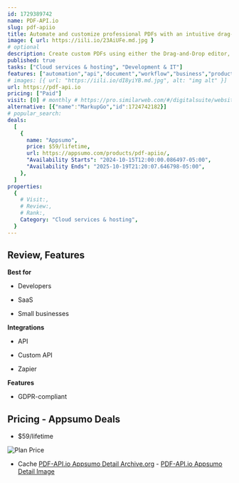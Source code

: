 ```yaml
---
id: 1729389742
name: PDF-API.io
slug: pdf-apiio
title: Automate and customize professional PDFs with an intuitive drag-and-drop and HTML editor
image: { url: https://iili.io/23AiUFe.md.jpg }
# optional
description: Create custom PDFs using either the Drag-and-Drop editor, no coding required, or the HTML editorAutomate and integrate PDFs with Zapier or REST API effortlessly
published: true
tasks: ["Cloud services & hosting", "Development & IT"]
features: ["automation","api","document","workflow","business","productivity"]
# images: [{ url: "https://iili.io/dI8yiYB.md.jpg", alt: "img alt" }]
url: https://pdf-api.io
pricing: ["Paid"]
visit: [0] # monthly # https://pro.similarweb.com/#/digitalsuite/websiteanalysis/home
alternative: [{"name":"MarkupGo","id":1724742182}]
# popular_search:
deals:
  [
    {
      name: "Appsumo",
      price: $59/lifetime,
      url: https://appsumo.com/products/pdf-apiio/,
      "Availability Starts": "2024-10-15T12:00:00.086497-05:00",
      "Availability Ends": "2025-10-19T21:20:07.646798-05:00",
    },
  ]
properties:
  {
    # Visit:,
    # Review:,
    # Rank:,
    Category: "Cloud services & hosting",
  }
---
```


## Review, Features

 

**Best for**

- Developers

- SaaS

- Small businesses

**Integrations**

- API

- Custom API

- Zapier

**Features**

- GDPR-compliant

## Pricing - Appsumo Deals

- $59/lifetime

<Img src="https://iili.io/23RF2Yx.png" alt="Plan Price" />

- Cache [PDF-API.io Appsumo Detail Archive.org](https://web.archive.org/web/*/https://appsumo.com/products/pdf-apiio/) - [PDF-API.io Appsumo Detail Image](https://iili.io/23RFXu2.png)
